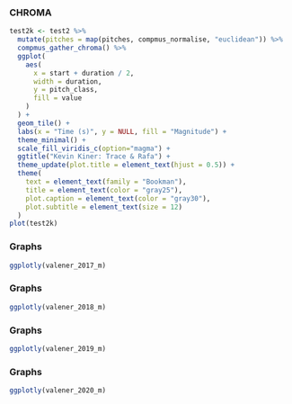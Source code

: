 ### CHROMA


```r
test2k <- test2 %>%
  mutate(pitches = map(pitches, compmus_normalise, "euclidean")) %>%
  compmus_gather_chroma() %>% 
  ggplot(
    aes(
      x = start + duration / 2,
      width = duration,
      y = pitch_class,
      fill = value
    )
  ) +
  geom_tile() +
  labs(x = "Time (s)", y = NULL, fill = "Magnitude") +
  theme_minimal() +
  scale_fill_viridis_c(option="magma") +
  ggtitle("Kevin Kiner: Trace & Rafa") +
  theme_update(plot.title = element_text(hjust = 0.5)) +
  theme(
    text = element_text(family = "Bookman"),
    title = element_text(color = "gray25"),
    plot.caption = element_text(color = "gray30"),
    plot.subtitle = element_text(size = 12)
  )
plot(test2k)
```



### Graphs

```r
ggplotly(valener_2017_m)
```

### Graphs

```r
ggplotly(valener_2018_m)
```

### Graphs

```r
ggplotly(valener_2019_m)
```

### Graphs

```r
ggplotly(valener_2020_m)
```


